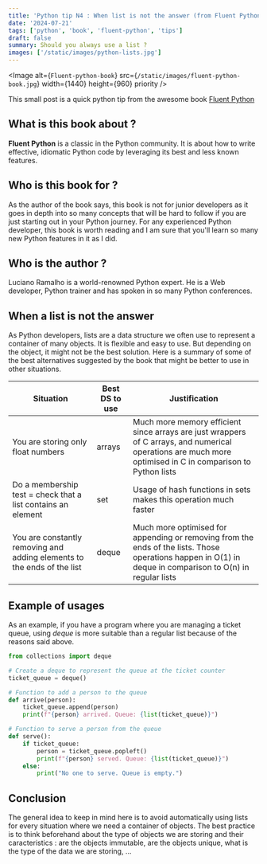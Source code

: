 ```yaml
---
title: 'Python tip N4 : When list is not the answer (from Fluent Python book)'
date: '2024-07-21'
tags: ['python', 'book', 'fluent-python', 'tips']
draft: false
summary: Should you always use a list ?
images: ['/static/images/python-lists.jpg']
---
```


<Image
  alt={`Fluent-python-book`}
  src={`/static/images/fluent-python-book.jpg`}
  width={1440}
  height={960}
  priority
/>

This small post is a quick python tip from the awesome book [Fluent Python](https://www.amazon.fr/Fluent-Python-Luciano-Ramalho/dp/1491946008)

## What is this book about ?

**Fluent Python** is a classic in the Python community. It is about how to write effective, idiomatic Python code by leveraging its best and less known features.

## Who is this book for ?

As the author of the book says, this book is not for junior developers as it goes in depth into so many concepts that will be hard to follow if you are just starting out in your Python journey.
For any experienced Python developer, this book is worth reading and I am sure that you'll learn so many new Python features in it as I did.

## Who is the author ?

Luciano Ramalho is a world-renowned Python expert. He is a Web developer, Python trainer and has spoken in so many Python conferences.

## When a list is not the answer

As Python developers, lists are a data structure we often use to represent a container of many objects. It is flexible and easy to use. But depending on the object, it might not be the best solution.
Here is a summary of some of the best alternatives suggested by the book that might be better to use in other situations.

| Situation                                                               | Best DS to use | Justification                                                                                                                                              |
| ----------------------------------------------------------------------- | -------------- | ---------------------------------------------------------------------------------------------------------------------------------------------------------- |
| You are storing only float numbers                                      | arrays         | Much more memory efficient since arrays are just wrappers of C arrays, and numerical operations are much more optimised in C in comparison to Python lists |
| Do a membership test = check that a list contains an element            | set            | Usage of hash functions in sets makes this operation much faster                                                                                           |
| You are constantly removing and adding elements to the ends of the list | deque          | Much more optimised for appending or removing from the ends of the lists. Those operations happen in O(1) in deque in comparison to O(n) in regular lists  |

## Example of usages

As an example, if you have a program where you are managing a ticket queue, using _deque_ is more suitable than a regular list because of the reasons said above.

```python
from collections import deque

# Create a deque to represent the queue at the ticket counter
ticket_queue = deque()

# Function to add a person to the queue
def arrive(person):
    ticket_queue.append(person)
    print(f"{person} arrived. Queue: {list(ticket_queue)}")

# Function to serve a person from the queue
def serve():
    if ticket_queue:
        person = ticket_queue.popleft()
        print(f"{person} served. Queue: {list(ticket_queue)}")
    else:
        print("No one to serve. Queue is empty.")
```

## Conclusion

The general idea to keep in mind here is to avoid automatically using lists for every situation where we need a container of objects.
The best practice is to think beforehand about the type of objects we are storing and their caracteristics : are the objects immutable, are the objects unique, what is the type of the data we are storing, ...
